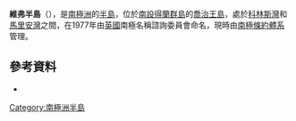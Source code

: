 {{coord|62|12|S|58|48|W|display=title}}

'''維弗半島'''（{{lang-en|Weaver Peninsula}}），是[[南極洲|南極洲]]的[[半島|半島]]，位於[[南設得蘭群島|南設得蘭群島]]的[[喬治王島|喬治王島]]，處於[[科林斯灣_(喬治王島)|科林斯灣]]和[[馬里安灣|馬里安灣]]之間，在1977年由[[英國|英國]]南極名稱諮詢委員會命名，現時由[[南極條約體系|南極條約體系]]管理。

==參考資料==
*{{usgs-gazetteer}}

{{Antarctica-geo-stub}}
[[Category:南極洲半島|Category:南極洲半島]]